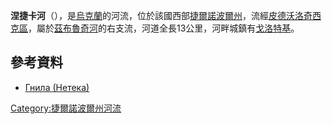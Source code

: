 '''涅捷卡河'''（{{lang-uk|Нетека}}），是[[烏克蘭|烏克蘭]]的河流，位於該國西部[[捷爾諾波爾州|捷爾諾波爾州]]，流經[[皮德沃洛奇西克區|皮德沃洛奇西克區]]，屬於[[茲布魯奇河|茲布魯奇河]]的右支流，河道全長13公里，河畔城鎮有[[戈洛特基|戈洛特基]]。

==參考資料==
* [http://ecoternopil.gov.ua/index.php/pryrodni-resursy/resursy-vody Гнила (Нетека)] {{Wayback|url=http://ecoternopil.gov.ua/index.php/pryrodni-resursy/resursy-vody |date=20201203002928 }}

{{DEFAULTSORT:Нетека}}
[[Category:捷爾諾波爾州河流|Category:捷爾諾波爾州河流]]


{{Ukraine-river-stub}}